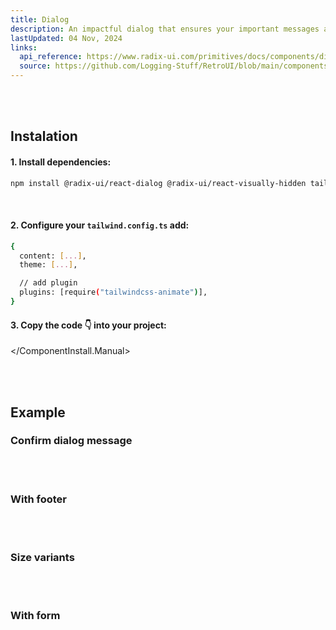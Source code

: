 ```yaml
---
title: Dialog
description: An impactful dialog that ensures your important messages and actions get the attention they deserve! 💬✨
lastUpdated: 04 Nov, 2024
links:
  api_reference: https://www.radix-ui.com/primitives/docs/components/dialog#api-reference
  source: https://github.com/Logging-Stuff/RetroUI/blob/main/components/retroui/Dialog.tsx
---
```


<ComponentShowcase name="dialog-style-default" />
<br />
<br />

## Instalation

<ComponentInstall>
  <ComponentInstall.Cli npmCommand="npx shadcn@latest add 'https://retroui.dev/r/dialog.json'" />
  <ComponentInstall.Manual>
  
#### 1. Install dependencies:

```sh
npm install @radix-ui/react-dialog @radix-ui/react-visually-hidden tailwindcss-animate
```

<br />

#### 2. Configure your `tailwind.config.ts` add:

```sh
{
  content: [...],
  theme: [...],

  // add plugin
  plugins: [require("tailwindcss-animate")],
}
```

#### 3. Copy the code 👇 into your project:

<ComponentSource name="dialog" />

  </ComponentInstall.Manual>
</ComponentInstall>

<br />
<br />

## Example

### Confirm dialog message

<ComponentShowcase name="dialog-style-default" />
<br />
<br />

### With footer

<ComponentShowcase name="dialog-style-with-footer" />

<br />
<br />

### Size variants

<ComponentShowcase name="dialog-style-width-variant" />

<br />
<br />

### With form

<ComponentShowcase name="dialog-style-with-form" />
